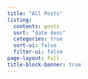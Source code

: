 ```yaml
---
title: "All Posts"
listing:
  contents: posts
  sort: "date desc"
  categories: true
  sort-ui: false
  filter-ui: false
page-layout: full
title-block-banner: true
---
```



